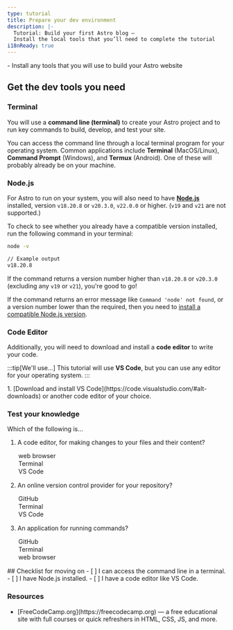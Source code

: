 ```yaml
---
type: tutorial
title: Prepare your dev environment
description: |-
  Tutorial: Build your first Astro blog —
  Install the local tools that you’ll need to complete the tutorial
i18nReady: true
---
```


<PreCheck>
  - Install any tools that you will use to build your Astro website
</PreCheck>

## Get the dev tools you need

### Terminal

You will use a **command line (terminal)** to create your Astro project and to run key commands to build, develop, and test your site.

You can access the command line through a local terminal program for your operating system. Common applications include **Terminal** (MacOS/Linux), **Command Prompt** (Windows), and **Termux** (Android). One of these will probably already be on your machine. 

### Node.js

For Astro to run on your system, you will also need to have [**Node.js**](https://nodejs.org/en/) installed, version `v18.20.8` or `v20.3.0`, `v22.0.0` or higher. (`v19` and `v21` are not supported.)

To check to see whether you already have a compatible version installed, run the following command in your terminal:

```sh
node -v

// Example output
v18.20.8
```

If the command returns a version number higher than `v18.20.8` or `v20.3.0` (excluding any `v19` or `v21`), you're good to go!

If the command returns an error message like `Command 'node' not found`, or a version number lower than the required, then you need to [install a compatible Node.js version](https://docs.npmjs.com/downloading-and-installing-node-js-and-npm).

### Code Editor

Additionally, you will need to download and install a **code editor** to write your code. 

:::tip[We'll use...]
This tutorial will use **VS Code**, but you can use any editor for your operating system.
:::

<Steps>
1. [Download and install VS Code](https://code.visualstudio.com/#alt-downloads) or another code editor of your choice. 
</Steps>


<Box icon="question-mark">

### Test your knowledge

Which of the following is...
1. A code editor, for making changes to your files and their content?

    <MultipleChoice>
      <Option>
        web browser
      </Option>
      <Option>
        Terminal
      </Option>
      <Option isCorrect>
        VS Code
      </Option>
    </MultipleChoice>

2. An online version control provider for your repository?

    <MultipleChoice>
      <Option isCorrect>
        GitHub
      </Option>
      <Option>
        Terminal
      </Option>
      <Option>
        VS Code
      </Option>
    </MultipleChoice>

3. An application for running commands?
    <MultipleChoice>
      <Option>
        GitHub
      </Option>
      <Option isCorrect>
        Terminal
      </Option>
      <Option>
        web browser
      </Option>
    </MultipleChoice>

</Box>

<Box icon="check-list">
## Checklist for moving on

<Checklist>
- [ ] I can access the command line in a terminal.
- [ ] I have Node.js installed.
- [ ] I have a code editor like VS Code.
</Checklist>
</Box>


### Resources

- <p>[FreeCodeCamp.org](https://freecodecamp.org) <Badge class="neutral-badge" text="external" /> — a free educational site with full courses or quick refreshers in HTML, CSS, JS, and more.</p>
